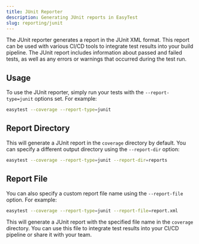 ```yaml
---
title: JUnit Reporter
description: Generating JUnit reports in EasyTest
slug: reporting/junit
---
```


The JUnit reporter generates a report in the JUnit XML format. This report can be used with various CI/CD tools to integrate test results into your build pipeline. The JUnit report includes information about passed and failed tests, as well as any errors or warnings that occurred during the test run.

## Usage

To use the JUnit reporter, simply run your tests with the `--report-type=junit` options set. For example:

```bash
easytest --coverage --report-type=junit
```

## Report Directory
This will generate a JUnit report in the `coverage` directory by default. You can specify a different output directory using the `--report-dir` option:

```bash
easytest --coverage --report-type=junit --report-dir=reports
```

## Report File
You can also specify a custom report file name using the `--report-file` option. For example:

```bash
easytest --coverage --report-type=junit --report-file=report.xml
```

This will generate a JUnit report with the specified file name in the `coverage` directory. You can use this file to integrate test results into your CI/CD pipeline or share it with your team.

